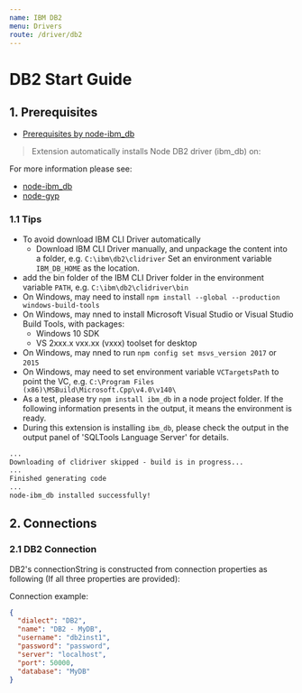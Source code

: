 ```yaml
---
name: IBM DB2
menu: Drivers
route: /driver/db2
---
```


# DB2 Start Guide

## 1. Prerequisites

- [Prerequisites by node-ibm_db](https://github.com/ibmdb/node-ibm_db/#prerequisite)

> Extension automatically installs Node DB2 driver (ibm_db) on:

For more information please see:
- [node-ibm_db](https://github.com/ibmdb/node-ibm_db/)
- [node-gyp](https://github.com/nodejs/node-gyp)

### 1.1 Tips
- To avoid download IBM CLI Driver automatically
  - Download IBM CLI Driver manually, and unpackage the content into a folder, e.g. `C:\ibm\db2\clidriver`
  Set an environment variable `IBM_DB_HOME` as the location.
- add the bin folder of the IBM CLI Driver folder in the environment variable `PATH`, e.g. `C:\ibm\db2\clidriver\bin`
- On Windows, may need to install `npm install --global --production windows-build-tools`
- On Windows, may nned to install Microsoft Visual Studio or Visual Studio Build Tools, with packages:
  - Windows 10 SDK
  - VS 2xxx.x vxx.xx (vxxx) toolset for desktop
- On Windows, may nned to run `npm config set msvs_version 2017` or `2015`
- On Windows, may need to set environment variable `VCTargetsPath` to point the VC, e.g. `C:\Program Files (x86)\MSBuild\Microsoft.Cpp\v4.0\v140\`
- As a test, please try `npm install ibm_db` in a node project folder. If the following information presents in the output, it means the environment is ready.
- During this extension is installing `ibm_db`, please check the output in the output panel of 'SQLTools Language Server' for details.

```txt
...
Downloading of clidriver skipped - build is in progress...
...
Finished generating code
...
node-ibm_db installed successfully!
```

## 2. Connections

### 2.1 DB2 Connection

DB2's connectionString is constructed from connection properties as following (If all three properties are provided):

Connection example:
```json
{
  "dialect": "DB2",
  "name": "DB2 - MyDB",
  "username": "db2inst1",
  "password": "password",
  "server": "localhost",
  "port": 50000,
  "database": "MyDB"
}
```
